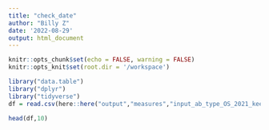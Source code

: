 ```yaml
---
title: "check_date"
author: "Billy Z"
date: '2022-08-29'
output: html_document
---
```


```r
knitr::opts_chunk$set(echo = FALSE, warning = FALSE)
knitr::opts_knit$set(root.dir = '/workspace')
```


```r
library("data.table")
library("dplyr")
library("tidyverse")
df = read.csv(here::here("output","measures","input_ab_type_OS_2021_keep_2021-01-01.csv.gz"))

head(df,10)

```


